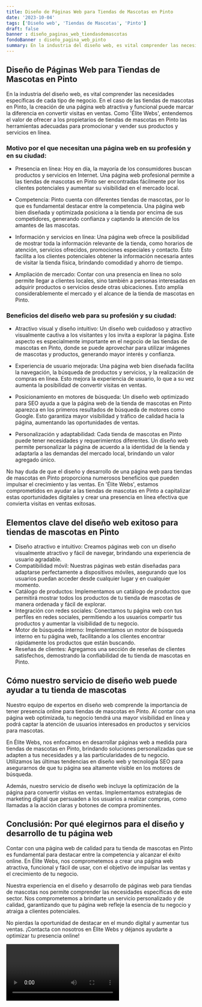 ```yaml
---
title: Diseño de Páginas Web para Tiendas de Mascotas en Pinto
date: '2023-10-04'
tags: ['Diseño web', 'Tiendas de Mascotas', 'Pinto']
draft: false
banner : diseño_paginas_web_tiendasdemascotas
fondoBanner : diseño_pagina_web_pinto
summary: En la industria del diseño web, es vital comprender las necesidades específicas de cada tipo de negocio. En el caso de las tiendas de mascotas en Pinto, la creación de una página web atractiva y funcional puede marcar la diferencia en convertir visitas en ventas. Como 'Élite Webs', entendemos el valor de ofrecer a los propietarios de tiendas de mascotas en Pinto las herramientas adecuadas para promocionar y vender sus productos y servicios en línea.
---
```


## Diseño de Páginas Web para Tiendas de Mascotas en Pinto

En la industria del diseño web, es vital comprender las necesidades específicas de cada tipo de negocio. En el caso de las tiendas de mascotas en Pinto, la creación de una página web atractiva y funcional puede marcar la diferencia en convertir visitas en ventas. Como 'Élite Webs', entendemos el valor de ofrecer a los propietarios de tiendas de mascotas en Pinto las herramientas adecuadas para promocionar y vender sus productos y servicios en línea.

### Motivo por el que necesitan una página web en su profesión y en su ciudad:

- Presencia en línea: Hoy en día, la mayoría de los consumidores buscan productos y servicios en Internet. Una página web profesional permite a las tiendas de mascotas en Pinto ser encontradas fácilmente por los clientes potenciales y aumentar su visibilidad en el mercado local.

- Competencia: Pinto cuenta con diferentes tiendas de mascotas, por lo que es fundamental destacar entre la competencia. Una página web bien diseñada y optimizada posiciona a la tienda por encima de sus competidores, generando confianza y captando la atención de los amantes de las mascotas.

- Información y servicios en línea: Una página web ofrece la posibilidad de mostrar toda la información relevante de la tienda, como horarios de atención, servicios ofrecidos, promociones especiales y contacto. Esto facilita a los clientes potenciales obtener la información necesaria antes de visitar la tienda física, brindando comodidad y ahorro de tiempo.

- Ampliación de mercado: Contar con una presencia en línea no solo permite llegar a clientes locales, sino también a personas interesadas en adquirir productos o servicios desde otras ubicaciones. Esto amplía considerablemente el mercado y el alcance de la tienda de mascotas en Pinto.

### Beneficios del diseño web para su profesión y su ciudad:

- Atractivo visual y diseño intuitivo: Un diseño web cuidadoso y atractivo visualmente cautiva a los visitantes y los invita a explorar la página. Este aspecto es especialmente importante en el negocio de las tiendas de mascotas en Pinto, donde se puede aprovechar para utilizar imágenes de mascotas y productos, generando mayor interés y confianza.

- Experiencia de usuario mejorada: Una página web bien diseñada facilita la navegación, la búsqueda de productos y servicios, y la realización de compras en línea. Esto mejora la experiencia de usuario, lo que a su vez aumenta la posibilidad de convertir visitas en ventas.

- Posicionamiento en motores de búsqueda: Un diseño web optimizado para SEO ayuda a que la página web de la tienda de mascotas en Pinto aparezca en los primeros resultados de búsqueda de motores como Google. Esto garantiza mayor visibilidad y tráfico de calidad hacia la página, aumentando las oportunidades de ventas.

- Personalización y adaptabilidad: Cada tienda de mascotas en Pinto puede tener necesidades y requerimientos diferentes. Un diseño web permite personalizar la página de acuerdo a la identidad de la tienda y adaptarla a las demandas del mercado local, brindando un valor agregado único.

No hay duda de que el diseño y desarrollo de una página web para tiendas de mascotas en Pinto proporciona numerosos beneficios que pueden impulsar el crecimiento y las ventas. En 'Élite Webs', estamos comprometidos en ayudar a las tiendas de mascotas en Pinto a capitalizar estas oportunidades digitales y crear una presencia en línea efectiva que convierta visitas en ventas exitosas.

<GifSeo />

<Cta />

## Elementos clave del diseño web exitoso para tiendas de mascotas en Pinto

- Diseño atractivo e intuitivo: Creamos páginas web con un diseño visualmente atractivo y fácil de navegar, brindando una experiencia de usuario agradable.
- Compatibilidad móvil: Nuestras páginas web están diseñadas para adaptarse perfectamente a dispositivos móviles, asegurando que los usuarios puedan acceder desde cualquier lugar y en cualquier momento.
- Catálogo de productos: Implementamos un catálogo de productos que permitirá mostrar todos los productos de tu tienda de mascotas de manera ordenada y fácil de explorar.
- Integración con redes sociales: Conectamos tu página web con tus perfiles en redes sociales, permitiendo a los usuarios compartir tus productos y aumentar la visibilidad de tu negocio.
- Motor de búsqueda interno: Implementamos un motor de búsqueda interno en tu página web, facilitando a los clientes encontrar rápidamente los productos que están buscando.
- Reseñas de clientes: Agregamos una sección de reseñas de clientes satisfechos, demostrando la confiabilidad de tu tienda de mascotas en Pinto.

## Cómo nuestro servicio de diseño web puede ayudar a tu tienda de mascotas

Nuestro equipo de expertos en diseño web comprende la importancia de tener presencia online para tiendas de mascotas en Pinto. Al contar con una página web optimizada, tu negocio tendrá una mayor visibilidad en línea y podrá captar la atención de usuarios interesados en productos y servicios para mascotas.

En Élite Webs, nos enfocamos en desarrollar páginas web a medida para tiendas de mascotas en Pinto, brindando soluciones personalizadas que se adapten a tus necesidades y a las particularidades de tu negocio. Utilizamos las últimas tendencias en diseño web y tecnología SEO para asegurarnos de que tu página sea altamente visible en los motores de búsqueda.

Además, nuestro servicio de diseño web incluye la optimización de la página para convertir visitas en ventas. Implementamos estrategias de marketing digital que persuaden a los usuarios a realizar compras, como llamadas a la acción claras y botones de compra prominentes.

## Conclusión: Por qué elegirnos para el diseño y desarrollo de tu página web

Contar con una página web de calidad para tu tienda de mascotas en Pinto es fundamental para destacar entre la competencia y alcanzar el éxito online. En Élite Webs, nos comprometemos a crear una página web atractiva, funcional y fácil de usar, con el objetivo de impulsar las ventas y el crecimiento de tu negocio.

Nuestra experiencia en el diseño y desarrollo de páginas web para tiendas de mascotas nos permite comprender las necesidades específicas de este sector. Nos comprometemos a brindarte un servicio personalizado y de calidad, garantizando que tu página web refleje la esencia de tu negocio y atraiga a clientes potenciales.

No pierdas la oportunidad de destacar en el mundo digital y aumentar tus ventas. ¡Contacta con nosotros en Élite Webs y déjanos ayudarte a optimizar tu presencia online!

<Video />

<CtaBot job='Tiendas de Mascotas' city='Pinto'/>

<Gmaps query='Pinto+españa+maps' />